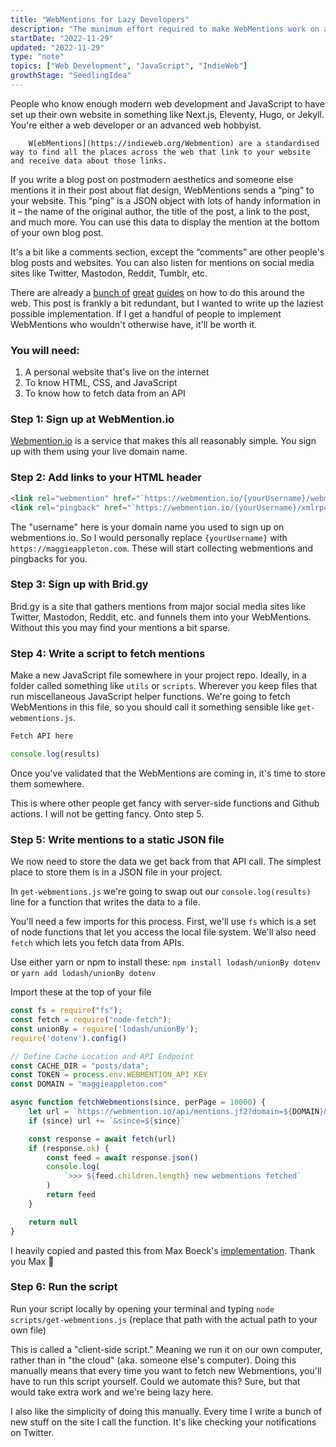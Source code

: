 ```yaml
---
title: "WebMentions for Lazy Developers"
description: "The minimum effort required to make WebMentions work on a personal website"
startDate: "2022-11-29"
updated: "2022-11-29"
type: "note"
topics: ["Web Development", "JavaScript", "IndieWeb"]
growthStage: "SeedlingIdea"
---
```


<AssumedAudience >
		People who know enough modern web development and JavaScript to have set up their own website in something like Next.js, Eleventy, Hugo, or Jekyll. You're either a web developer or an advanced web
		hobbyist.
</AssumedAudience >

<Spacer size = "xs" />

<IntroParagraph >

		W[ebMentions](https://indieweb.org/Webmention) are a standardised way to find all the places across the web that link to your website and receive data about those links.

</IntroParagraph >

If you write a blog post on postmodern aesthetics and someone else mentions it in their post about flat design, WebMentions sends a “ping” to your website. This “ping” is a JSON object with lots of handy information in it – the name of the original author, the title of the post, a link to the post, and much more. You can use this data to display the mention at the bottom of your own blog post.

It's a bit like a comments section, except the “comments” are other people's blog posts and websites. You can also listen for mentions on social media sites like Twitter, Mastodon, Reddit, Tumblr, etc.

There are already a [bunch of]() [great]() [guides]() on how to do this around the web. This post is frankly a bit redundant, but I wanted to write up the laziest possible implementation. If I get a handful of people to implement WebMentions who wouldn't otherwise have, it'll be worth it.

### You will need:
1. A personal website that's live on the internet
2. To know HTML, CSS, and JavaScript
3. To know how to fetch data from an API

### Step 1: Sign up at WebMention.io
[Webmention.io](https://webmention.io/) is a service that makes this all reasonably simple. You sign up with them using your live domain name.

### Step 2: Add links to your HTML header

```html
<link rel="webmention" href="`https://webmention.io/{yourUsername}/webmention`" />
<link rel="pingback" href="`https://webmention.io/{yourUsername}/xmlrpc`" />
```

The "username" here is your domain name you used to sign up on webmentions.io. So I would personally replace `{yourUsername}` with `https://maggieappleton.com`. These will start collecting webmentions and pingbacks for you.

### Step 3: Sign up with Brid.gy

Brid.gy is a site that gathers mentions from major social media sites like Twitter, Mastodon, Reddit, etc. and funnels them into your WebMentions. Without this you may find your mentions a bit sparse.

### Step 4: Write a script to fetch mentions

Make a new JavaScript file somewhere in your project repo. Ideally, in a folder called something like `utils` or `scripts`. Wherever you keep files that run miscellaneous JavaScript helper functions. We're going to fetch WebMentions in this file, so you should call it something sensible like `get-webmentions.js`.

```js
Fetch API here

console.log(results)
```

Once you've validated that the WebMentions are coming in, it's time to store them somewhere.

This is where other people get fancy with server-side functions and Github actions. I will not be getting fancy. Onto step 5.

### Step 5: Write mentions to a static JSON file

We now need to store the data we get back from that API call. The simplest place to store them is in a JSON file in your project.

In `get-webmentions.js` we're going to swap out our `console.log(results)` line for a function that writes the data to a file.

You'll need a few imports for this process. First, we'll use `fs` which is a set of node functions that let you access the local file system. We'll also need `fetch` which lets you fetch data from APIs.

Use either yarn or npm to install these: `npm install lodash/unionBy dotenv` or `yarn add lodash/unionBy dotenv`

Import these at the top of your file

```js
const fs = require("fs");
const fetch = require("node-fetch");
const unionBy = require('lodash/unionBy');
require('dotenv').config()
```

```js
// Define Cache Location and API Endpoint
const CACHE_DIR = "posts/data";
const TOKEN = process.env.WEBMENTION_API_KEY
const DOMAIN = "maggieappleton.com"

async function fetchWebmentions(since, perPage = 10000) {
    let url = `https://webmention.io/api/mentions.jf2?domain=${DOMAIN}&token=${TOKEN}&per-page=${perPage}`
    if (since) url += `&since=${since}`

    const response = await fetch(url)
    if (response.ok) {
        const feed = await response.json()
        console.log(
            `>>> ${feed.children.length} new webmentions fetched`
        )
        return feed
    }

    return null
}
```

I heavily copied and pasted this from Max Boeck's [implementation](https://github.com/maxboeck/mxb/blob/master/src/data/webmentions.js). Thank you Max <span role="img">🙏</span>

### Step 6: Run the script

Run your script locally by opening your terminal and typing `node scripts/get-webmentions.js` (replace that path with the actual path to your own file)

This is called a "client-side script." Meaning we run it on our own computer, rather than in "the cloud" (aka. someone else's computer). Doing this manually means that every time you want to fetch new Webmentions, you'll have to run this script yourself. Could we automate this? Sure, but that would take extra work and we're being lazy here.

I also like the simplicity of doing this manually. Every time I write a bunch of new stuff on the site I call the function. It's like checking your notifications on Twitter.
